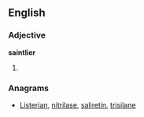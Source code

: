==English==

===Adjective===
'''saintlier'''

# {{comparative of|saintly}}

===Anagrams===
* [[Listerian#English|Listerian]], [[nitrilase#English|nitrilase]], [[saliretin#English|saliretin]],  [[trisilane#English|trisilane]]